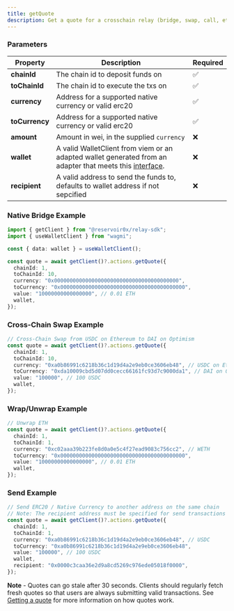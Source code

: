 ```yaml
---
title: getQuote
description: Get a quote for a crosschain relay (bridge, swap, call, etc)
---
```


### Parameters

| Property       | Description                                                                                                                                                                                                  | Required |
| -------------- | ------------------------------------------------------------------------------------------------------------------------------------------------------------------------------------------------------------ | -------- |
| **chainId**    | The chain id to deposit funds on                                                                                                                                                                             | ✅       |
| **toChainId**  | The chain id to execute the txs on                                                                                                                                                                           | ✅       |
| **currency**   | Address for a supported native currency or valid erc20                                                                                                                                                       | ✅       |
| **toCurrency** | Address for a supported native currency or valid erc20                                                                                                                                                       | ✅       |
| **amount**     | Amount in wei, in the supplied `currency`                                                                                                                                                                    | ❌       |
| **wallet**     | A valid WalletClient from viem or an adapted wallet generated from an adapter that meets this [interface](https://github.com/reservoirprotocol/relay-sdk/blob/main/packages/sdk/src/types/AdaptedWallet.ts). | ❌       |
| **recipient**  | A valid address to send the funds to, defaults to wallet address if not sepcified                                                                                                                            | ❌       |

### Native Bridge Example

```typescript
import { getClient } from "@reservoir0x/relay-sdk";
import { useWalletClient } from "wagmi";

const { data: wallet } = useWalletClient();

const quote = await getClient()?.actions.getQuote({
  chainId: 1,
  toChainId: 10,
  currency: "0x0000000000000000000000000000000000000000",
  toCurrency: "0x0000000000000000000000000000000000000000",
  value: "10000000000000000", // 0.01 ETH
  wallet,
});
```

### Cross-Chain Swap Example

```typescript
// Cross-Chain Swap from USDC on Ethereum to DAI on Optimism
const quote = await getClient()?.actions.getQuote({
  chainId: 1,
  toChainId: 10,
  currency: "0xa0b86991c6218b36c1d19d4a2e9eb0ce3606eb48", // USDC on Ethereum
  toCurrency: "0xda10009cbd5d07dd0cecc66161fc93d7c9000da1", // DAI on Optimism
  value: "100000", // 100 USDC
  wallet,
});
```

### Wrap/Unwrap Example

```typescript
// Unwrap ETH
const quote = await getClient()?.actions.getQuote({
  chainId: 1,
  toChainId: 1,
  currency: "0xc02aaa39b223fe8d0a0e5c4f27ead9083c756cc2", // WETH
  toCurrency: "0x0000000000000000000000000000000000000000",
  value: "10000000000000000", // 0.01 ETH
  wallet,
});
```

### Send Example

```typescript
// Send ERC20 / Native Currency to another address on the same chain
// Note: The recipient address must be specified for send transactions and be different from the wallet address
const quote = await getClient()?.actions.getQuote({
  chainId: 1,
  toChainId: 1,
  currency: "0xa0b86991c6218b36c1d19d4a2e9eb0ce3606eb48", // USDC
  toCurrency: "0xa0b86991c6218b36c1d19d4a2e9eb0ce3606eb48",
  value: "100000", // 100 USDC
  wallet,
  recipient: "0x0000c3caa36e2d9a8cd5269c976ede05018f0000",
});
```

**Note** - Quotes can go stale after 30 seconds. Clients should regularly fetch fresh quotes so that users are always submitting valid transactions. See [Getting a quote](/how-it-works/the-reservoir-relayer#getting-a-quote) for more information on how quotes work.
